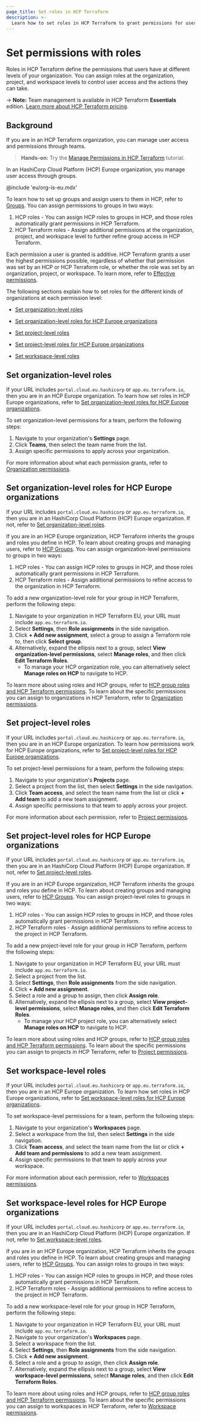```yaml
---
page_title: Set roles in HCP Terraform
description: >-
  Learn how to set roles in HCP Terraform to grant permissions for users at the organization, project, and workspace levels.
---
```


# Set permissions with roles

Roles in HCP Terraform define the permissions that users have at different levels of your organization. You can assign roles at the organization, project, and workspace levels to control user access and the actions they can take.

<!-- BEGIN: TFC:only name:pnp-callout -->
-> **Note:** Team management is available in HCP Terraform **Essentials** edition. [Learn more about HCP Terraform pricing](https://www.hashicorp.com/products/terraform/pricing).
<!-- END: TFC:only name:pnp-callout -->

## Background

If you are in an HCP Terraform organization, you can manage user access and permissions through teams.

> **Hands-on:** Try the [Manage Permissions in HCP Terraform](/terraform/tutorials/cloud/cloud-permissions?utm_source=WEBSITE&utm_medium=WEB_IO&utm_offer=ARTICLE_PAGE&utm_content=DOCS) tutorial.

<!-- BEGIN: TFC:only name:hcp-eu -->

In an HashiCorp Cloud Platform (HCP) Europe organization, you manage user access through groups.

@include 'eu/org-is-eu.mdx'

To learn how to set up groups and assign users to them in HCP, refer to [Groups](/hcp/docs/hcp/iam/groups). You can assign permissions to groups in two ways:

1. HCP roles - You can assign HCP roles to groups in HCP, and those roles automatically grant permissions in HCP Terraform.
2. HCP Terraform roles - Assign additional permissions at the organization, project, and workspace level to further refine group access in HCP Terraform.

<!-- END: TFC:only name:hcp-eu -->

Each permission a user is granted is additive. HCP Terraform grants a user the highest permissions possible, regardless of whether that permission was<!-- BEGIN: TFC:only name:hcp-eu --> set by an HCP or HCP Terraform role, or whether the role was<!-- END: TFC:only name:hcp-eu --> set by an organization, project, or workspace. To learn more, refer to [Effective permissions](/terraform/cloud-docs/users-teams-organizations/permissions#effective-permissions).

The following sections explain how to set roles<!-- BEGIN: TFC:only name:hcp-eu --> for the different kinds of organizations<!-- END: TFC:only name:hcp-eu --> at each permission level:
- [Set organization-level roles](#set-organization-level-roles)
<!-- BEGIN: TFC:only name:hcp-eu -->
- [Set organization-level roles for HCP Europe organizations](#set-organization-level-roles-for-hcp-europe-organizations)
<!-- END: TFC:only name:hcp-eu -->
- [Set project-level roles](#set-project-level-roles)
<!-- BEGIN: TFC:only name:hcp-eu -->
- [Set project-level roles for HCP Europe organizations](#set-project-level-roles-for-hcp-europe-organizations)
<!-- END: TFC:only name:hcp-eu -->
- [Set workspace-level roles](#set-workspace-level-roles)

## Set organization-level roles

<!-- BEGIN: TFC:only name:hcp-eu -->

If your URL includes `portal.cloud.eu.hashicorp` or `app.eu.terraform.io`, then you are in an HCP Europe organization. To learn how set roles in HCP Europe organizations, refer to [Set organization-level roles for HCP Europe organizations](#set-organization-level-roles-for-hcp-europe-organizations).

<!-- END: TFC:only name:hcp-eu -->

To set organization-level permissions for a team, perform the following steps:

1. Navigate to your organization's **Settings** page.
1. Click **Teams**, then select the team name from the list.
1. Assign specific permissions to apply across your organization.

For more information about what each permission grants, refer to [Organization permissions](/terraform/cloud-docs/).

<!-- BEGIN: TFC:only name:hcp-eu -->

## Set organization-level roles for HCP Europe organizations

If your URL includes `portal.cloud.eu.hashicorp` or `app.eu.terraform.io`, then you are in an HashiCorp Cloud Platform (HCP) Europe organization. If not, refer to [Set organization-level roles](#set-organization-level-roles).

If you are in an HCP Europe organization, HCP Terraform inherits the groups and roles you define in HCP. To learn about creating groups and managing users, refer to [HCP Groups](/hcp/docs/hcp/iam/groups). You can assign organization-level permissions to groups in two ways:

1. HCP roles - You can assign HCP roles to groups in HCP, and those roles automatically grant permissions in HCP Terraform.
2. HCP Terraform roles - Assign additional permissions to refine access to the organization in HCP Terraform.

To add a new organization-level role for your group in HCP Terraform, perform the following steps:
1. Navigate to your organization in HCP Terraform EU, your URL must include `app.eu.terraform.io`.
1. Select **Settings**, then **Role assignments** in the side navigation.
1. Click **+ Add new assignment**, select a group to assign a Terraform role to, then click **Select group**.
1. Alternatively, expand the ellipsis next to a group, select **View organization-level permissions**, select **Manage roles**, and then click **Edit Terraform Roles**.
    - To manage your HCP organization role, you can alternatively select **Manage roles on HCP** to navigate to HCP.

To learn more about using roles and HCP groups, refer to [HCP group roles and HCP Terraform permissions](/terraform/cloud-docs/users-teams-organizations/permissions#hcp-group-roles-and-hcp-terraform-permissions). To learn about the specific permissions you can assign to organizations in HCP Terraform, refer to [Organization permissions](/terraform/cloud-docs/users-teams-organizations/permissions/organization).

<!-- END: TFC:only name:hcp-eu -->

## Set project-level roles

<!-- BEGIN: TFC:only name:hcp-eu -->

If your URL includes `portal.cloud.eu.hashicorp` or `app.eu.terraform.io`, then you are in an HCP Europe organization. To learn how permissions work for HCP Europe organizations, refer to [Set project-level roles for HCP Europe organizations](#set-project-level-roles-for-hcp-europe-organizations).

<!-- END: TFC:only name:hcp-eu -->

To set project-level permissions for a team, perform the following steps:

1. Navigate to your organization's **Projects** page.
1. Select a project from the list, then select **Settings** in the side navigation.
1. Click **Team access**, and select the team name from the list or click **+ Add team** to add a new team assignment.
1. Assign specific permissions to that team to apply across your project.

For more information about each permission, refer to [Project permissions](/terraform/cloud-docs/users-teams-organizations/permissions/project).

<!-- BEGIN: TFC:only name:hcp-eu -->

## Set project-level roles for HCP Europe organizations

If your URL includes `portal.cloud.eu.hashicorp` or `app.eu.terraform.io`, then you are in an HashiCorp Cloud Platform (HCP) Europe organization. If not, refer to [Set project-level roles](#set-project-level-roles).

If you are in an HCP Europe organization, HCP Terraform inherits the groups and roles you define in HCP. To learn about creating groups and managing users, refer to [HCP Groups](/hcp/docs/hcp/iam/groups). You can assign project-level roles to groups in two ways:

1. HCP roles - You can assign HCP roles to groups in HCP, and those roles automatically grant permissions in HCP Terraform.
2. HCP Terraform roles - Assign additional permissions to refine access to the project in HCP Terraform.

To add a new project-level role for your group in HCP Terraform, perform the following steps:
1. Navigate to your organization in HCP Terraform EU, your URL must include `app.eu.terraform.io`.
1. Select a project from the list.
1. Select **Settings**, then **Role assignments** from the side navigation.
1. Click **+ Add new assignment**.
1. Select a role and a group to assign, then click **Assign role**.
1. Alternatively, expand the ellipsis next to a group, select **View project-level permissions**, select **Manage roles**, and then click **Edit Terraform Roles**.
    - To manage your HCP project role, you can alternatively select **Manage roles on HCP** to navigate to HCP.

To learn more about using roles and HCP groups, refer to [HCP group roles and HCP Terraform permissions](/terraform/cloud-docs/users-teams-organizations/permissions#hcp-group-roles-and-hcp-terraform-permissions). To learn about the specific permissions you can assign to projects in HCP Terraform, refer to [Project permissions](/terraform/cloud-docs/users-teams-organizations/permissions/project).

<!-- END: TFC:only name:hcp-eu -->

## Set workspace-level roles

<!-- BEGIN: TFC:only name:hcp-eu -->

If your URL includes `portal.cloud.eu.hashicorp` or `app.eu.terraform.io`, then you are in an HCP Europe organization. To learn how set roles in HCP Europe organizations, refer to [Set workspace-level roles for HCP Europe organizations](#set-workspace-level-roles-for-hcp-europe-organizations).

<!-- END: TFC:only name:hcp-eu -->

To set workspace-level permissions for a team, perform the following steps:

1. Navigate to your organization's **Workspaces** page.
1. Select a workspace from the list, then select **Settings** in the side navigation.
1. Click **Team access**, and select the team name from the list or click **+ Add team and permissions** to add a new team assignment.
1. Assign specific permissions to that team to apply across your workspace.

For more information about each permission, refer to [Workspaces permissions](/terraform/cloud-docs/users-teams-organizations/permissions/workspaces).

<!-- BEGIN: TFC:only name:hcp-eu -->

## Set workspace-level roles for HCP Europe organizations

If your URL includes `portal.cloud.eu.hashicorp` or `app.eu.terraform.io`, then you are in an HashiCorp Cloud Platform (HCP) Europe organization. If not, refer to [Set workspace-level roles](#set-project-level-roles).

If you are in an HCP Europe organization, HCP Terraform inherits the groups and roles you define in HCP. To learn about creating groups and managing users, refer to [HCP Groups](/hcp/docs/hcp/iam/groups). You can assign roles to groups in two ways:

1. HCP roles - You can assign HCP roles to groups in HCP, and those roles automatically grant permissions in HCP Terraform.
2. HCP Terraform roles - Assign additional permissions to refine access to the project in HCP Terraform.

To add a new workspace-level role for your group in HCP Terraform, perform the following steps:
1. Navigate to your organization in HCP Terraform EU, your URL must include `app.eu.terraform.io`.
1. Navigate to your organization's **Workspaces** page.
1. Select a workspace from the list.
1. Select **Settings**, then **Role assignments** from the side navigation.
1. Click **+ Add new assignment**.
1. Select a role and a group to assign, then click **Assign role**.
1. Alternatively, expand the ellipsis next to a group, select **View workspace-level permissions**, select **Manage roles**, and then click **Edit Terraform Roles**.

To learn more about using roles and HCP groups, refer to [HCP group roles and HCP Terraform permissions](/terraform/cloud-docs/users-teams-organizations/permissions#hcp-group-roles-and-hcp-terraform-permissions). To learn about the specific permissions you can assign to workspaces in HCP Terraform, refer to [Workspace permissions](/terraform/cloud-docs/users-teams-organizations/permissions/workspace).

<!-- END: TFC:only name:hcp-eu -->

